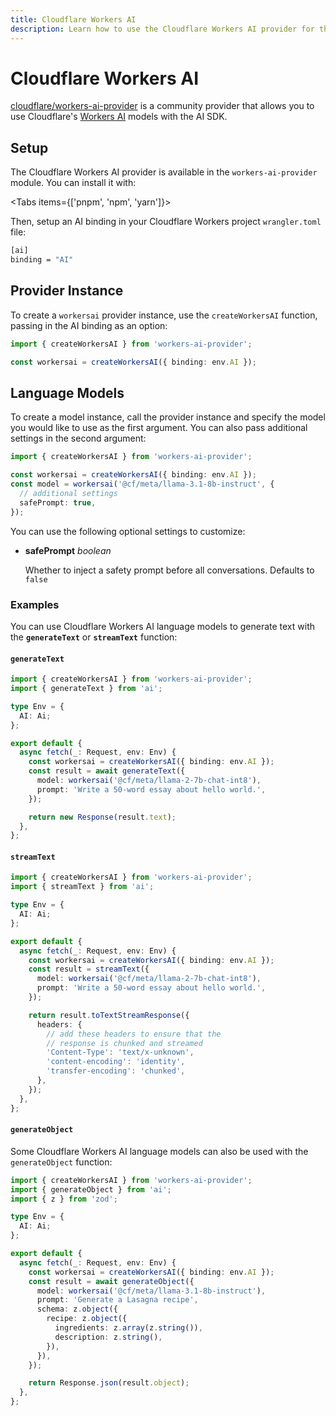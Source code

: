 ```yaml
---
title: Cloudflare Workers AI
description: Learn how to use the Cloudflare Workers AI provider for the AI SDK.
---
```


# Cloudflare Workers AI

[cloudflare/workers-ai-provider](https://github.com/cloudflare/workers-ai-provider/) is a community provider that allows you to use Cloudflare's [Workers AI](https://ai.cloudflare.com/) models with the AI SDK.

## Setup

The Cloudflare Workers AI provider is available in the `workers-ai-provider` module. You can install it with:

<Tabs items={['pnpm', 'npm', 'yarn']}>
  <Tab>
    <Snippet text="pnpm add workers-ai-provider" />
  </Tab>
  <Tab>
    <Snippet text="npm install workers-ai-provider" />
  </Tab>
  <Tab>
    <Snippet text="yarn add workers-ai-provider" />
  </Tab>
</Tabs>

Then, setup an AI binding in your Cloudflare Workers project `wrangler.toml` file:

```bash filename="wrangler.toml"
[ai]
binding = "AI"
```

## Provider Instance

To create a `workersai` provider instance, use the `createWorkersAI` function, passing in the AI binding as an option:

```typescript
import { createWorkersAI } from 'workers-ai-provider';

const workersai = createWorkersAI({ binding: env.AI });
```

## Language Models

To create a model instance, call the provider instance and specify the model you would like to use as the first argument. You can also pass additional settings in the second argument:

```typescript highlight="4-7"
import { createWorkersAI } from 'workers-ai-provider';

const workersai = createWorkersAI({ binding: env.AI });
const model = workersai('@cf/meta/llama-3.1-8b-instruct', {
  // additional settings
  safePrompt: true,
});
```

You can use the following optional settings to customize:

- **safePrompt** _boolean_

  Whether to inject a safety prompt before all conversations. Defaults to `false`

### Examples

You can use Cloudflare Workers AI language models to generate text with the **`generateText`** or **`streamText`** function:

#### `generateText`

```typescript
import { createWorkersAI } from 'workers-ai-provider';
import { generateText } from 'ai';

type Env = {
  AI: Ai;
};

export default {
  async fetch(_: Request, env: Env) {
    const workersai = createWorkersAI({ binding: env.AI });
    const result = await generateText({
      model: workersai('@cf/meta/llama-2-7b-chat-int8'),
      prompt: 'Write a 50-word essay about hello world.',
    });

    return new Response(result.text);
  },
};
```

#### `streamText`

```typescript
import { createWorkersAI } from 'workers-ai-provider';
import { streamText } from 'ai';

type Env = {
  AI: Ai;
};

export default {
  async fetch(_: Request, env: Env) {
    const workersai = createWorkersAI({ binding: env.AI });
    const result = streamText({
      model: workersai('@cf/meta/llama-2-7b-chat-int8'),
      prompt: 'Write a 50-word essay about hello world.',
    });

    return result.toTextStreamResponse({
      headers: {
        // add these headers to ensure that the
        // response is chunked and streamed
        'Content-Type': 'text/x-unknown',
        'content-encoding': 'identity',
        'transfer-encoding': 'chunked',
      },
    });
  },
};
```

#### `generateObject`

Some Cloudflare Workers AI language models can also be used with the `generateObject` function:

```typescript
import { createWorkersAI } from 'workers-ai-provider';
import { generateObject } from 'ai';
import { z } from 'zod';

type Env = {
  AI: Ai;
};

export default {
  async fetch(_: Request, env: Env) {
    const workersai = createWorkersAI({ binding: env.AI });
    const result = await generateObject({
      model: workersai('@cf/meta/llama-3.1-8b-instruct'),
      prompt: 'Generate a Lasagna recipe',
      schema: z.object({
        recipe: z.object({
          ingredients: z.array(z.string()),
          description: z.string(),
        }),
      }),
    });

    return Response.json(result.object);
  },
};
```
